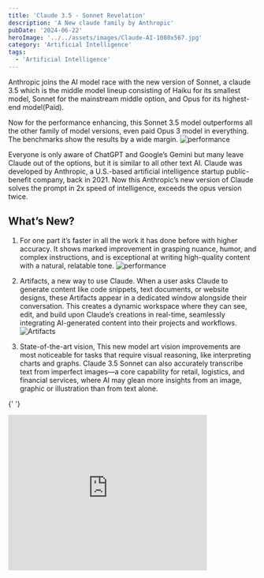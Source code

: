```yaml
---
title: 'Claude 3.5 - Sonnet Revelation'
description: 'A New claude family by Anthropic'
pubDate: '2024-06-22'
heroImage: '../../assets/images/Claude-AI-1080x567.jpg'
category: 'Artificial Intelligence'
tags:
  - 'Artificial Intelligence'
---
```


Anthropic joins the AI model race with the new version of Sonnet, a claude 3.5 which is the middle model lineup consisting of Haiku for its smallest model, Sonnet for the mainstream middle option, and Opus for its highest-end model(Paid).

Now for the performance enhancing, this Sonnet 3.5 model outperforms all the other family of model versions, even paid Opus 3 model in everything. The benchmarks show the results by a wide margin.
![performance](src/assets/images/1f044104447e9db6b22db3a06e45d114f50f274e-2200x1174.webp)

Everyone is only aware of ChatGPT and Google’s Gemini but many leave Claude out of the options, but it is similar to all other text AI. Claude was developed by Anthropic, a U.S.-based artificial intelligence startup public-benefit company, back in 2021. Now this Anthropic’s new version of Claude solves the prompt in 2x speed of intelligence, exceeds the opus version twice.

## What’s New?

1.  For one part it’s faster in all the work it has done before with higher accuracy. It shows marked improvement in grasping nuance, humor, and complex instructions, and is exceptional at writing high-quality content with a natural, relatable tone.
    ![performance](src/assets/images/BENCHMARK.jpg)

2.  Artifacts, a new way to use Claude. When a user asks Claude to generate content like code snippets, text documents, or website designs, these Artifacts appear in a dedicated window alongside their conversation. This creates a dynamic workspace where they can see, edit, and build upon Claude’s creations in real-time, seamlessly integrating AI-generated content into their projects and workflows.
    ![Artifacts](src/assets/images/4c620bb7a39ecf17eb1bc2eb3b66c15d.webp)

3.  State-of-the-art vision, This new model art vision improvements are most noticeable for tasks that require visual reasoning, like interpreting charts and graphs. Claude 3.5 Sonnet can also accurately transcribe text from imperfect images—a core capability for retail, logistics, and financial services, where AI may glean more insights from an image, graphic or illustration than from text alone.

{' '}
<iframe
	width='80%'
	height='315'
	src='https://www.youtube.com/embed/dhxrHvgXpSM?si=82jkV8rDUerum171'
	title='YouTube video player'
	frameBorder='0'
	allow='accelerometer; autoplay; clipboard-write; encrypted-media; gyroscope; picture-in-picture; web-share'
	referrerPolicy='strict-origin-when-cross-origin'
	allowFullScreen
/>

As of right now the only drawback Claude has is no Android application, they are working on this, as currently there is only an iOS app. Since this new family of 3.5 versions started with sonnet, there is still a bigger fish Opus still hasn't released, but right now a middle version of Claude had the possibility to kick GPT-4o and Gemini. It's exciting to consider what Claude 3.5 Opus might be capable of when it is released.
